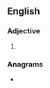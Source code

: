 ==English==

===Adjective===
{{head|en|comparative adjective}}

# {{en-comparative of|racy}}

===Anagrams===
* {{anagrams|en|a=aceirr|Carrie|Cierra|carrie}}